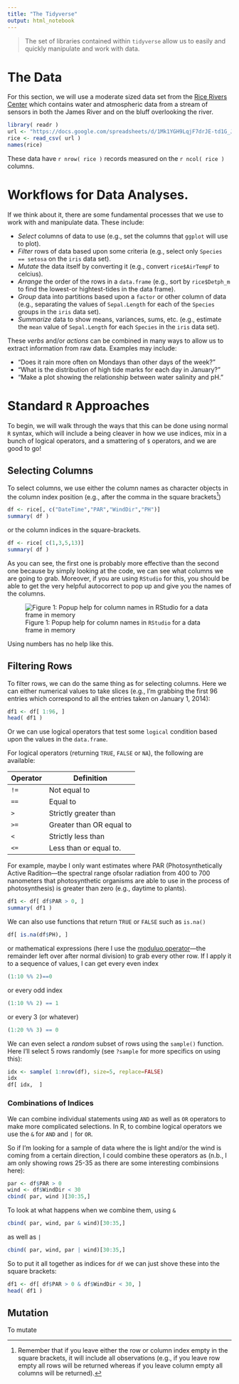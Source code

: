 ```yaml
---
title: "The Tidyverse"
output: html_notebook
---
```


> The set of libraries contained within `tidyverse` allow us to easily and quickly manipulate and work with data.

# The Data

For this section, we will use a moderate sized data set from the [Rice Rivers Center](https://ricerivers.vcu.edu) which contains water and atmospheric data from a stream of sensors in both the James River and on the bluff overlooking the river.

```r
library( readr )
url <- "https://docs.google.com/spreadsheets/d/1Mk1YGH9LqjF7drJE-td1G_JkdADOU0eMlrP01WFBT8s/pub?gid=0&single=true&output=csv"
rice <- read_csv( url )
names(rice)
```

These data have `r nrow( rice ) ` records measured on the `r ncol( rice )` columns.


# Workflows for Data Analyses.

If we think about it, there are some fundamental processes that we use to work with and manipulate data.  These include:  

- *Select* columns of data to use (e.g., set the columns that `ggplot` will use to plot).  
- *Filter* rows of data based upon some criteria (e.g., select only `Species == setosa` on the `iris` data set).
- *Mutate* the data itself by converting it (e.g., convert `rice$AirTempF` to celcius).
- *Arrange* the order of the rows in a `data.frame` (e.g., sort by `rice$Detph_m` to find the lowest-or hightest-tides in the data frame).
- *Group* data into partitions based upon a `factor` or other column of data (e.g., separating the values of `Sepal.Length` for each of the `Species` groups in the `iris` data set).
- *Summarize* data to show means, variances, sums, etc. (e.g., estimate the `mean` value of `Sepal.Length` for each `Species` in the `iris` data set).

These *verbs* and/or *actions* can be combined in many ways to allow us to extract information from raw data.  Examples may include:

- "Does it rain more often on Mondays than other days of the week?"  
- "What is the distribution of high tide marks for each day in January?"
- "Make a plot showing the relationship between water salinity and pH."


# Standard `R` Approaches

To begin, we will walk through the ways that this can be done using normal `R` syntax, which will include a being cleaver in how we use indices, mix in a bunch of logical operators, and a smattering of `$` operators, and we are good to go!


## Selecting Columns

To select columns, we use either the column names as character objects in the column index position (e.g., after the comma in the square brackets[^1])

```r
df <- rice[, c("DateTime","PAR","WindDir","PH")]
summary( df )
```

or the column indices in the square-brackets.

```r
df <- rice[ c(1,3,5,13)]
summary( df )
```

As you can see, the first one is probably more effective than the second one because by simply looking at the code, we can see what columns we are going to grab.  Moreover, if you are using `RStudio` for this, you should be able to get the very helpful autocorrect to pop up and give you the names of the columns.  

![Figure 1: Popup help for column names in `RStudio` for a data frame in memory](https://live.staticflickr.com/65535/50359964467_03232a3716_w_d.jpg)

Using numbers has no help like this.

## Filtering Rows

To filter rows, we can do the same thing as for selecting columns.  Here we can either numerical values to take slices (e.g., I'm grabbing the first 96 entries which correspond to all the entries taken on January 1, 2014):


```r
df1 <- df[ 1:96, ]
head( df1 )
```
Or we can use logical operators that test some `logical` condition based upon the values in the `data.frame`.  

For logical operators (returning `TRUE`, `FALSE` or `NA`), the following are available:

Operator | Definition 
---------|------------------------
`!=`     | Not equal to
`==`     | Equal to
`>`      | Strictly greater than
`>=`     | Greater than OR equal to
`<`      | Strictly less than
`<=`     | Less than or equal to.

For example, maybe I only want estimates where PAR (Photosynthetically Active Radition—the spectral range ofsolar radiation from 400 to 700 nanometers that photosynthetic organisms are able to use in the process of photosynthesis) is greater than zero (e.g., daytime to plants).

```r
df1 <- df[ df$PAR > 0, ]
summary( df1 )
```

We can also use functions that return `TRUE` or `FALSE` such as `is.na()`

```r
df[ is.na(df$PH), ]
```

or mathematical expressions (here I use the [moduluo operator](https://en.wikipedia.org/wiki/Modulo_operation)—the remainder left over after normal division) to grab every other row.  If I apply it to a sequence of values, I can get every even index

```r
(1:10 %% 2)==0
```

or every odd index 

```r
(1:10 %% 2) == 1 
```

or every 3 (or whatever)

```r
(1:20 %% 3) == 0 
```

We can even select a *random* subset of rows using the `sample()` function.   Here I'll select 5 rows randomly (see `?sample` for more specifics on using this):

```r
idx <- sample( 1:nrow(df), size=5, replace=FALSE)
idx 
df[ idx,  ]
```



### Combinations of Indices

We can combine individual statements using `AND` as well as `OR` operators to make more complicated selections.  In R, to combine logical operators we use the `&` for `AND` and `|` for `OR`.

So if I'm looking for a sample of data where the is light and/or the wind is coming from a certain direction, I could combine these operators as (n.b., I am only showing rows 25-35 as there are some interesting combinsions here):

```r
par <- df$PAR > 0
wind <- df$WindDir < 30
cbind( par, wind )[30:35,]
```

To look at what happens when we combine them, using `&` 

```r
cbind( par, wind, par & wind)[30:35,]
```

as well as `|`

```r
cbind( par, wind, par | wind)[30:35,]
```

So to put it all together as indices for `df` we can just shove these into the square brackets:

```r
df1 <- df[ df$PAR > 0 & df$WindDir < 30, ]
head( df1 )
```

## Mutation

To mutate 

[^1]: Remember that if you leave either the row or column index empty in the square brackets, it will include all observations (e.g., if you leave row empty all rows will be returned whereas if you leave column empty all columns will be returned).


